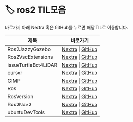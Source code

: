 
# 🏷️ ros2 TIL모음

바로가기 아래 Nextra 혹은 GitHub를 누르면 해당 TIL로 이동합니다.

<LabelIcons />

| 제목 | 바로가기 |
|------|----------|
| Ros2JazzyGazebo | [Nextra](/til/til-2025/til-08/01-Ros2JazzyGazebo) \| [GitHub](https://github.com/MinHyeok-lee1/TIL/blob/main/2025/08/01-Ros2JazzyGazebo.md) |
| Ros2VscExtensions | [Nextra](/til/til-2025/til-08/02-Ros2VscExtensions) \| [GitHub](https://github.com/MinHyeok-lee1/TIL/blob/main/2025/08/02-Ros2VscExtensions.md) |
| issueTurtleBot4LiDAR | [Nextra](/til/til-2025/til-08/03-issueTurtleBot4LiDAR) \| [GitHub](https://github.com/MinHyeok-lee1/TIL/blob/main/2025/08/03-issueTurtleBot4LiDAR.md) |
| cursor | [Nextra](/til/til-2025/til-08/04-cursor) \| [GitHub](https://github.com/MinHyeok-lee1/TIL/blob/main/2025/08/04-cursor.md) |
| GIMP | [Nextra](/til/til-2025/til-08/05-GIMP) \| [GitHub](https://github.com/MinHyeok-lee1/TIL/blob/main/2025/08/05-GIMP.md) |
| Ros | [Nextra](/til/til-2025/til-07/19-Ros) \| [GitHub](https://github.com/MinHyeok-lee1/TIL/blob/main/2025/07/19-Ros.md) |
| RosVersion | [Nextra](/til/til-2025/til-07/20-RosVersion) \| [GitHub](https://github.com/MinHyeok-lee1/TIL/blob/main/2025/07/20-RosVersion.md) |
| Ros2Nav2 | [Nextra](/til/til-2025/til-07/21-Ros2Nav2) \| [GitHub](https://github.com/MinHyeok-lee1/TIL/blob/main/2025/07/21-Ros2Nav2.md) |
| ubuntuDevTools | [Nextra](/til/til-2025/til-07/26-ubuntuDevTools) \| [GitHub](https://github.com/MinHyeok-lee1/TIL/blob/main/2025/07/26-ubuntuDevTools.md) |
